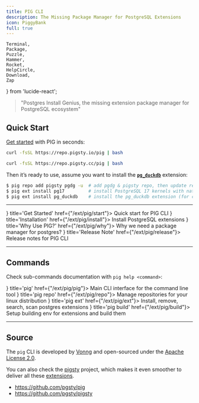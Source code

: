 ```yaml
---
title: PIG CLI
description: The Missing Package Manager for PostgreSQL Extensions
icon: PiggyBank
full: true
---
```



    Terminal,
    Package,
    Puzzle,
    Hammer,
    Rocket,
    HelpCircle,
    Download,
    Zap
} from 'lucide-react';


> "Postgres Install Genius, the missing extension package manager for PostgreSQL ecosystem"

## Quick Start

[Get started](/pig/start) with PIG in seconds:

```bash tab="default"
curl -fsSL https://repo.pigsty.io/pig | bash
```
```bash tab="mirror"
curl -fsSL https://repo.pigsty.cc/pig | bash
```

Then it’s ready to use, assume you want to install the [**`pg_duckdb`**](/ext/pg_duckdb/) extension:

```bash
$ pig repo add pigsty pgdg -u  # add pgdg & pigsty repo, then update repo cache
$ pig ext install pg17         # install PostgreSQL 17 kernels with native PGDG packages
$ pig ext install pg_duckdb    # install the pg_duckdb extension (for current pg17)
```

--------

<Cards>
    <Card icon={<Zap className="text-green-500"/>} title='Get Started' href={"/ext/pig/start"}>
        Quick start for PIG CLI
    </Card>
    <Card icon={<Download className="text-blue-600"/>} title='Installation' href={"/ext/pig/install"}>
        Install PostgreSQL extensions
    </Card>
    <Card icon={<HelpCircle className="text-purple-600"/>} title='Why Use PIG?' href={"/ext/pig/why"}>
        Why we need a package manager for postgres?
    </Card>
    <Card icon={<Rocket className="text-orange-500"/>} title='Release Note' href={"/ext/pig/release"}>
        Release notes for PIG CLI
    </Card>
</Cards>




--------

## Commands

Check sub-commands documentation with `pig help <command>`:

<Cards>
    <Card icon={<Terminal className="text-slate-600"/>} title='pig' href={"/ext/pig/pig"}>
        Main CLI interface for the command line tool
    </Card>
    <Card icon={<Package className="text-indigo-600"/>} title='pig repo' href={"/ext/pig/repo"}>
        Manage repositories for your linux distribution
    </Card>
    <Card icon={<Puzzle className="text-emerald-600"/>} title='pig ext' href={"/ext/pig/ext"}>
        Install, remove, search, scan postgres extensions
    </Card>
    <Card icon={<Hammer className="text-amber-600"/>} title='pig build' href={"/ext/pig/build"}>
        Setup building env for extensions and build them
    </Card>
</Cards>


--------

## Source

The `pig` CLI is developed by [Vonng](https://vonng.com/en/) and open-sourced under the [Apache License 2.0](https://github.com/pgsty/pig/?tab=Apache-2.0-1-ov-file#readme).

You can also check the [pigsty](https://pgsty.com) project, which makes it even smoother to deliver all these [extensions](https://pgsty.com/docs/pgsql/ext).

- https://github.com/pgsty/pig
- https://github.com/pgsty/pigsty
